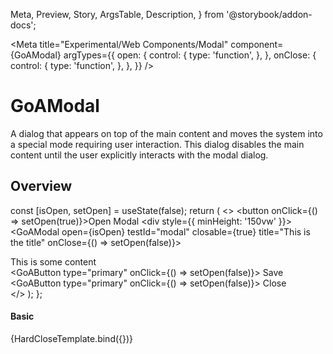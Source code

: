 
  Meta,
  Preview,
  Story,
  ArgsTable,
  Description,
} from '@storybook/addon-docs';

<Meta
  title="Experimental/Web Components/Modal"
  component={GoAModal}
  argTypes={{
    open: {
      control: {
        type: 'function',
      },
    },
    onClose: {
      control: {
        type: 'function',
      },
    },
  }}
/>

# GoAModal

A dialog that appears on top of the main content and moves the system into a special mode requiring user interaction. This dialog disables the main content until the user explicitly interacts with the modal dialog.

## Overview

  const [isOpen, setOpen] = useState(false);
  return (
    <>
      <button onClick={() => setOpen(true)}>Open Modal</button>
      <div style={{ minHeight: '150vw' }}></div>
      <GoAModal open={isOpen} testId="modal" closable={true} title="This is the title" onClose={() => setOpen(false)}>
        <div>This is some content</div>
        <div slot="actions">
        <GoAButtonGroup alignment="end">
          <GoAButton type="primary" onClick={() => setOpen(false)}>
            Save
          </GoAButton>
          <GoAButton type="primary" onClick={() => setOpen(false)}>
            Close
          </GoAButton>
        </GoAButtonGroup>
        </div>
      </GoAModal>
    </>
  );
};

#### Basic

<Canvas>
  <Story
    name="No Close Icon"
    height="400px"
    args={{
      title: 'Show a little bit of text',
      content:
        'You can only close this modal if an action button toggles the state',
    }}
  >
    {HardCloseTemplate.bind({})}
  </Story>
</Canvas>
